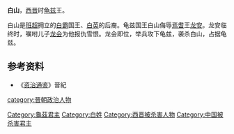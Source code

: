 '''白山'''，[[西晋|西晋]]时[[龟兹|龟兹]]王。

白山是[[班超|班超]]拥立的[[白霸|白霸]]国王、[[白英_(龟兹)|白英]]的后裔。龟兹国王白山侮辱[[焉耆|焉耆]]王[[龙安|龙安]]。龙安临终时，嘱咐儿子[[龙会|龙会]]为他报仇雪恨。龙会即位，举兵攻下龟兹，袭杀白山，占据龟兹。

==参考资料==
*《[[资治通鉴|资治通鉴]]》晉紀

[[Category:龜茲君主|Category:龜茲君主]]
[[category:晉朝政治人物|category:晉朝政治人物]]
[[Category:白姓|Category:白姓]]
[[Category:西晋被杀害人物|Category:西晋被杀害人物]]
[[Category:中国被杀害君主|Category:中国被杀害君主]]